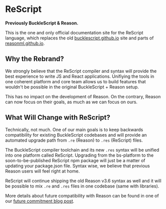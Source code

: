 # ReScript

**Previously BuckleScript & Reason.**

This is the one and only official documentation site for the ReScript language, which replaces the old [bucklescript.github.io](//bucklescript.github.io) site and parts of [reasonml.github.io](//reasonml.github.io).


<DocsOverview />

## Why the Rebrand?

We strongly believe that the ReScript compiler and syntax will provide the best experience to write JS and React applications. Unifiying the tools in one coherent platform and core team allows us to build features that wouldn't be possible in the original BuckleScript + Reason setup.

This has no impact on the development of Reason. On the contrary, Reason can now focus on their goals, as much as we can focus on ours.

## What Will Change with ReScript?

Technically, not much. One of our main goals is to keep backwards compatibility for existing BuckleScript codebases and will provide an automated upgrade path from `.re` (Reason) to `.res` (ReScript) files.

The BuckleScript compiler toolchain and its new `.res` syntax will be unified into one platform called ReScript. Upgrading from the bs-platform to the soon-to-be-published ReScript npm package will just be a matter of updating your package.json file. Syntax wise, we believe that previous Reason users will feel right at home.

ReScript will continue shipping the old Reason v3.6 syntax as well and it will be possible to mix `.re` and `.res` files in one codebase (same with libraries).

More details about future compatibility with Reason can be found in one of our [future commitment blog post](https://reasonml.org/blog/a-note-on-bucklescripts-future-commitments).

